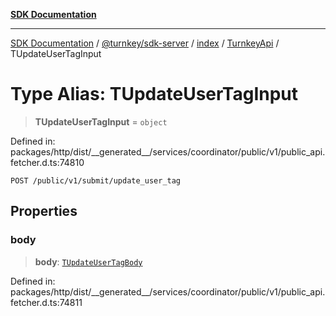 [**SDK Documentation**](../../../../../../README.mdx)

***

[SDK Documentation](../../../../../../packages.mdx) / [@turnkey/sdk-server](../../../../README.mdx) / [index](../../../README.mdx) / [TurnkeyApi](../README.mdx) / TUpdateUserTagInput

# Type Alias: TUpdateUserTagInput

> **TUpdateUserTagInput** = `object`

Defined in: packages/http/dist/\_\_generated\_\_/services/coordinator/public/v1/public\_api.fetcher.d.ts:74810

`POST /public/v1/submit/update_user_tag`

## Properties

### body

> **body**: [`TUpdateUserTagBody`](TUpdateUserTagBody.mdx)

Defined in: packages/http/dist/\_\_generated\_\_/services/coordinator/public/v1/public\_api.fetcher.d.ts:74811
